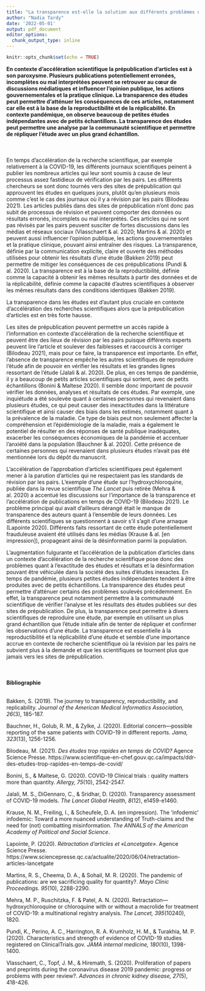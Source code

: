 ```yaml
---
title: "La transparence est-elle la solution aux différents problèmes de publication et prépublication rencontrés en contexte d’accélération de la recherche scientifique?"
author: "Nadia Tardy"
date: '2022-05-01'
output: pdf_document
editor_options: 
  chunk_output_type: inline
---
```


```r
knitr::opts_chunk$set(echo = TRUE)
```


**En contexte d’accélération scientifique la prépublication d’articles est à son paroxysme. Plusieurs publications potentiellement erronées, incomplètes ou mal interprétées peuvent se retrouver au cœur de discussions médiatiques et influencer l’opinion publique, les actions gouvernementales et la pratique clinique. La transparence des études peut permettre d’atténuer les conséquences de ces articles, notamment car elle est à la base de la reproductibilité et de la réplicabilité. En contexte pandémique, on observe beaucoup de petites études indépendantes avec de petits échantillons. La transparence des études peut permettre une analyse par la communauté scientifique et permettre de répliquer l'étude avec un plus grand échantillon.**\
\
\
\
En temps d’accélération de la recherche scientifique, par exemple relativement à la COVID-19, les différents journaux scientifiques peinent à publier les nombreux articles qui leur sont soumis à cause de leur processus assez fastidieux de vérification par les pairs. Les différents chercheurs se sont donc tournés vers des sites de prépublication qui approuvent les études en quelques jours, plutôt qu’en plusieurs mois comme c’est le cas des journaux où il y a révision par les pairs (Bilodeau 2021). Les articles publiés dans des sites de prépublication n’ont donc pas subit de processus de révision et peuvent comporter des données ou résultats erronés, incomplets ou mal interprétés. Ces articles qui ne sont pas révisés par les pairs peuvent susciter de fortes discussions dans les médias et réseaux sociaux (Vlasschaert & al. 2020; Martins & al. 2020) et peuvent aussi influencer l’opinion publique, les actions gouvernementales et la pratique clinique, pouvant ainsi entraîner des risques. La transparence, définie par la communication explicite, claire et ouverte des méthodes utilisées pour obtenir les résultats d’une étude (Bakken 2019) peut permettre de mitiger les conséquences de ces prépublications (Pundi & al. 2020). La transparence est à la base de la reproductibilité, définie comme la capacité à obtenir les mêmes résultats à partir des données et de la réplicabilité, définie comme la capacité d’autres scientifiques à observer les mêmes résultats dans des conditions identiques (Bakken 2019). 

La transparence dans les études est d’autant plus cruciale en contexte d’accélération des recherches scientifiques alors que la prépublication d’articles est en très forte hausse. 

Les sites de prépublication peuvent permettre un accès rapide à l’information en contexte d’accélération de la recherche scientifique et peuvent être des lieux de révision par les pairs puisque différents experts peuvent lire l’article et soulever des faiblesses et raccourcis à corriger (Bilodeau 2021), mais pour ce faire, la transparence est importante. En effet, l’absence de transparence empêche les autres scientifiques de reproduire l’étude afin de pouvoir en vérifier les résultats et les grandes lignes ressortant de l’étude (Jalali & al. 2020).  De plus, en ces temps de pandémie, il y a beaucoup de petits articles scientifiques qui sortent, avec de petits échantillons (Bonini & Maltese 2020). Il semble donc important de pouvoir vérifier les données, analyses et résultats de ces études. Par exemple, une inquiétude a été soulevée quant à certaines personnes qui revenaient dans plusieurs études, ce qui peut causer des inexactitudes dans la littérature scientifique et ainsi causer des biais dans les estimés, notamment quant à la prévalence de la maladie. Ce type de biais peut non seulement affecter la compréhension et l’épidémiologie de la maladie, mais a également le potentiel de résulter en des réponses de santé publique inadéquates, exacerber les conséquences économiques de la pandémie et accentuer l’anxiété dans la population (Bauchner & al. 2020). Cette présence de certaines personnes qui revenaient dans plusieurs études n’avait pas été mentionnée lors du dépôt du manuscrit. 

L’accélération de l’approbation d’articles scientifiques peut également mener à la parution d’articles qui ne respectaient pas les standards de révision par les pairs. L’exemple d’une étude sur l’hydroxychloroquine, publiée dans la revue scientifique *The Lancet* puis retirée (Mehra & al. 2020) a accentué les discussions sur l’importance de la transparence et l’accélération de publications en temps de COVID-19 (Bilodeau 2021).  Le problème principal qui avait d’ailleurs dérangé était le manque de transparence des auteurs quant à l’ensemble de leurs données. Les différents scientifiques se questionnent à savoir s’il s’agit d’une arnaque (Lapointe 2020). Différents faits ressortant de cette étude potentiellement frauduleuse avaient été utilisés dans les médias (Krause & al. [en impression]), propageant ainsi de la désinformation parmi la population. 

L’augmentation fulgurante et l’accélération de la publication d’articles dans un contexte d’accélération de la recherche scientifique pose donc des problèmes quant à l’exactitude des études et résultats et la désinformation pouvant être véhiculée dans la société des suites d’études inexactes. En temps de pandémie, plusieurs petites études indépendantes tendent à être produites avec de petits échantillons. La transparence des études peut permettre d’atténuer certains des problèmes soulevés précédemment. En effet, la transparence peut notamment permettre à la communauté scientifique de vérifier l’analyse et les résultats des études publiées sur des sites de prépublication. De plus, la transparence peut permettre à divers scientifiques de reproduire une étude, par exemple en utilisant un plus grand échantillon que l’étude initiale afin de tenter de répliquer et confirmer les observations d’une étude. La transparence est essentielle à la reproductibilité et la réplicabilité d’une étude et semble d’une importance accrue en contexte de recherche scientifique où la révision par les pairs ne subvient plus à la demande et que les scientifiques se tournent plus que jamais vers les sites de prépublication.\
\
\
\
**Bibliographie**\
\

   Bakken, S. (2019). The journey to transparency, reproductibility, and replicability. *Journal of the American Medical Informatics Association, 26*(3), 185-187.
   
   Bauchner, H., Golub, R. M., & Zylke, J. (2020). Editorial concern—possible reporting of the same patients with COVID-19 in different reports. *Jama, 323*(13), 1256-1256.
   
   Bilodeau, M. (2021). *Des études trop rapides en temps de COVID?* Agence Science Presse. https://www.scientifique-en-chef.gouv.qc.ca/impacts/ddr-des-etudes-trop-rapides-en-temps-de-covid/
   
   Bonini, S., & Maltese, G. (2020). COVID-19 Clinical trials : quality matters more than quantity. *Allergy, 75*(10), 2542-2547.
   
   Jalali, M. S., DiGennaro, C., & Sridhar, D. (2020). Transparency assessment of COVID-19 models. *The Lancet Global Health, 8*(12), e1459-e1460.
   
   Krause, N. M., Freiling, I., & Scheufele, D. A. (en impression). The ‘infodemic’ infodemic: Toward a more nuanced understanding of Truth-claims and the need for (not) combatting misinformation. *The ANNALS of the American Academy of Political and Social Science*.
   
   Lapointe, P. (2020). *Rétractation d’articles et «Lancetgate»*. Agence Science Presse. https://www.sciencepresse.qc.ca/actualite/2020/06/04/retractation-articles-lancetgate
   
   Martins, R. S., Cheema, D. A., & Sohail, M. R. (2020). The pandemic of publications: are we sacrificing quality for quantity?. *Mayo Clinic Proceedings. 95*(10), 2288-2290.
   
   Mehra, M. P., Ruschitzka, F. & Patel, A. N. (2020).  Retractation—hydroxychloroquine or chloroquine with or without a macrolide for treatment of COVID-19: a multinational registry analysis. *The Lancet, 395*(10240), 1820.
   
   Pundi, K., Perino, A. C., Harrington, R. A. Krumholz, H. M., & Turakhia, M. P. (2020). Characteristics and strength of evidence of COVID-19 studies registered on ClinicalTrials.gov. *JAMA internal medicine, 180*(10), 1398-1400.
   
   Vlasschaert, C., Topf, J. M., & Hiremath, S. (2020). Proliferation of papers and preprints during the coronavirus disease 2019 pandemic: progress or problems with peer review?. *Advances in chronic kidney disease, 27*(5), 418-426. 